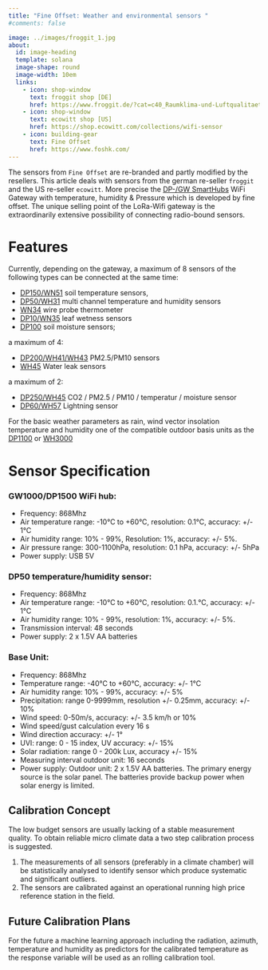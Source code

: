 ```yaml
---
title: "Fine Offset: Weather and environmental sensors "
#comments: false

image: ../images/froggit_1.jpg
about:
  id: image-heading
  template: solana
  image-shape: round
  image-width: 10em
  links:
    - icon: shop-window
      text: froggit shop [DE]
      href: https://www.froggit.de/?cat=c40_Raumklima-und-Luftqualitaet---IP-Wettersysteme-dp-serie.html
    - icon: shop-window
      text: ecowitt shop [US]
      href: https://shop.ecowitt.com/collections/wifi-sensor
    - icon: building-gear
      text: Fine Offset 
      href: https://www.foshk.com/      
---
```


::: {#image-heading}
The sensors from `Fine Offset` are re-branded and partly modified by the resellers. This article deals with sensors from the german re-seller `froggit` and the US re-seller `ecowitt`. More precise the [DP-/GW SmartHubs](https://www.foshk.com/Wifi_Weather_Station/GW1100.html) WiFi Gateway with temperature, humidity & Pressure which is developed by fine offset. The unique selling point of the LoRa-Wifi gateway is the extraordinarily extensive possibility of connecting radio-bound sensors.
:::

# Features

Currently, depending on the gateway, a maximum of 8 sensors of the following types can be connected at the same time:

-   [DP150/WN51](https://www.froggit.de/media/products/DP150_BDA_EN.pdf) soil temperature sensors,
-   [DP50/WH31](https://www.froggit.de/media/products/DP50_BDA(DE).pdf) multi channel temperature and humidity sensors
-   [WN34](https://osswww.ecowitt.net/uploads/20220803/WN34S%20WN34L%20Manual.pdf) wire probe thermometer
-   [DP10/WN35](https://www.froggit.de/media/products/DP10_BDA_EN.pdf) leaf wetness sensors
-   [DP100](https://www.froggit.de/media/products/DP100_BDA(DE).pdf) soil moisture sensors;

a maximum of 4:

-   [DP200/WH41/WH43](https://www.froggit.de/media/products/DP200_BDA(DE)_1.pdf) PM2.5/PM10 sensors
-   [WH45](https://osswww.ecowitt.net/uploads/20220803/WH55%20Manual.pdf) Water leak sensors

a maximum of 2:

-   [DP250/WH45](https://www.froggit.de/product_info.php?info=p483_dp250-5-in-1-co2-pm2-5-pm10-temperatur-luftfeuchte-innenraum-luftqualitaets-funksensor.html) CO2 / PM2.5 / PM10 / temperatur / moisture sensor
-   [DP60/WH57](https://www.froggit.de/media/products/DP60-Manual_EN_.pdf) Lightning sensor

For the basic weather parameters as rain, wind vector insolation temperature and humidity one of the compatible outdoor basis units as the [DP1100](https://www.froggit.de/media/products/DP1100_BDA_DE_.pdf) or [WH3000](https://www.froggit.de/media/products/WH3000_BDA_Ausseneinheit_DE_.pdf)

# Sensor Specification

### GW1000/DP1500 WiFi hub:

-   Frequency: 868Mhz
-   Air temperature range: -10°C to +60°C, resolution: 0.1°C, accuracy: +/- 1°C
-   Air humidity range: 10% - 99%, Resolution: 1%, accuracy: +/- 5%.
-   Air pressure range: 300-1100hPa, resolution: 0.1 hPa, accuracy: +/- 5hPa
-   Power supply: USB 5V

### DP50 temperature/humidity sensor:

-   Frequency: 868Mhz
-   Air temperature range: -10°C to +60°C, resolution: 0.1.°C, accuracy: +/- 1°C
-   Air humidity range: 10% - 99%, resolution: 1%, accuracy: +/- 5%.
-   Transmission interval: 48 seconds
-   Power supply: 2 x 1.5V AA batteries

### Base Unit:

-   Frequency: 868Mhz
-   Temperature range: -40°C to +60°C, accuracy: +/- 1°C
-   Air humidity range: 10% - 99%, accuracy: +/- 5%
-   Precipitation: range 0-9999mm, resolution +/- 0.25mm, accuracy: +/- 10%
-   Wind speed: 0-50m/s, accuracy: +/- 3.5 km/h or 10%
-   Wind speed/gust calculation every 16 s
-   Wind direction accuracy: +/- 1°
-   UVI: range: 0 - 15 index, UV accuracy: +/- 15%
-   Solar radiation: range 0 - 200k Lux, accuracy +/- 15%
-   Measuring interval outdoor unit: 16 seconds
-   Power supply: Outdoor unit: 2 x 1.5V AA batteries. The primary energy source is the solar panel. The batteries provide backup power when solar energy is limited.

## Calibration Concept

The low budget sensors are usually lacking of a stable measurement quality. To obtain reliable micro climate data a two step calibration process is suggested.

1.  The measurements of all sensors (preferably in a climate chamber) will be statistically analysed to identify sensor which produce systematic and significant outliers.
2.  The sensors are calibrated against an operational running high price reference station in the field.

::: {.callout-caution collapse="true" appearance="simple" icon="false"}
## Future Calibration Plans

For the future a machine learning approach including the radiation, azimuth, temperature and humidity as predictors for the calibrated temperature as the response variable will be used as an rolling calibration tool.
:::

